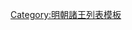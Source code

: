 {{ming|title=明朝長吉國諸王|ed=長吉國|head=[[萬曆]]二年（[[1574年]]）封。|
{{ming/title}}
{{ming/list|長吉莊靖王|[[長吉莊靖王|朱璟]][[File:氵門土必缺字.svg|14px]]|朱朗錡、嫡三子|[[1574年]]—[[1596年]]|萬曆二年封。二十四年薨。}}
{{ming/list|長吉王|[[朱逵植]]|朱璟[[File:氵門土必缺字.svg|14px]]、嫡一子|[[1600年]]—？年|萬曆二十年封長子。二十八年襲封。}}
}}<noinclude>
[[Category:明朝諸王列表模板]]
</noinclude>